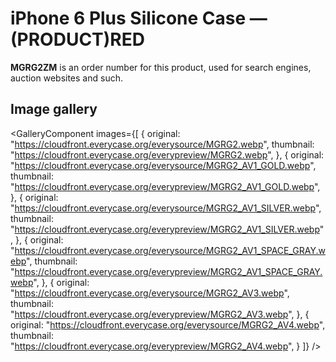 
# iPhone 6 Plus Silicone Case — (PRODUCT)RED

<Callout type='info' emoji='👉🏻'>**MGRG2ZM** is an order number for this product, used for search engines, auction websites and such.</Callout>

## Image gallery

<GalleryComponent
    images={[
      {
        original: "https://cloudfront.everycase.org/everysource/MGRG2.webp",
        thumbnail: "https://cloudfront.everycase.org/everypreview/MGRG2.webp",
      },
      {
        original: "https://cloudfront.everycase.org/everysource/MGRG2_AV1_GOLD.webp",
        thumbnail: "https://cloudfront.everycase.org/everypreview/MGRG2_AV1_GOLD.webp",
      },
      {
        original: "https://cloudfront.everycase.org/everysource/MGRG2_AV1_SILVER.webp",
        thumbnail: "https://cloudfront.everycase.org/everypreview/MGRG2_AV1_SILVER.webp",
      },
      {
        original: "https://cloudfront.everycase.org/everysource/MGRG2_AV1_SPACE_GRAY.webp",
        thumbnail: "https://cloudfront.everycase.org/everypreview/MGRG2_AV1_SPACE_GRAY.webp",
      },
      {
        original: "https://cloudfront.everycase.org/everysource/MGRG2_AV3.webp",
        thumbnail: "https://cloudfront.everycase.org/everypreview/MGRG2_AV3.webp",
      },
      {
        original: "https://cloudfront.everycase.org/everysource/MGRG2_AV4.webp",
        thumbnail: "https://cloudfront.everycase.org/everypreview/MGRG2_AV4.webp",
      }
    ]}
  />
